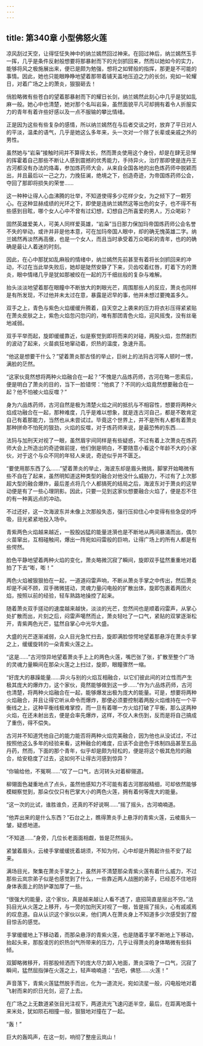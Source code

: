 ```yaml
---
---
---
```

title: 第340章 小型佛怒火莲
---



凉风刮过天空，让得怔怔失神中的纳兰嫣然回过神来。在回过神后，纳兰嫣然玉手一挥，几乎是条件反射般想要将那暴射而下的光剑抓回来，然而以她如今的实力，能够将风之极施展出来，便已是颇为勉强，想将之如臂般的指挥，那更是不可能的事情。因此，她也只能眼睁睁地望着那带着铺天盖地压迫之力的长剑，宛如一轮耀日，对着广场之上的萧炎，狠狠砸去！

俏脸略微有些苍白的望着那暴射而下的耀日长剑，纳兰嫣然此刻心中几乎是犹如乱麻一般。她心中也清楚，她对那个名叫岩枭，虽然面貌平凡可却拥有着令人折服实力的青年有着许些好感以及一点不服输的攀比情绪。

正是因为这些有些复杂的感情，所以纳兰嫣然在与后者交谈之时，放弃了平日对人的平淡，温柔的语气，几乎是她这么多年来，头一次对一个除了长辈或亲戚之外的男性。

虽然她与“岩枭”接触时间并不算得太长，然而萧炎使用这个身份，却是在肆无忌惮的挥霍着自己那些不断让人感到震撼的优秀能力，手持异火，治疗那即使是连丹王古河都没有办法的烙毒，参加炼药师大会，从来自全国各地的出色炼药师中脱颖而出，并且最后以一己之力，力挽狂澜，绝境之下，创造奇迹，为帝国炼药师公会，夺回了那即将损失的荣誉……

这一种种让得人心血沸腾的壮举，不知道使得多少花样少女，为之倾下了一颗芳心。在这种显赫成绩的光环之下，即使是连纳兰嫣然这等出色的女子，也不得不有些感到目眩，哪个女人心中不曾有过幻想，幻想自己所喜爱的男人，万众喝彩？

固然英雄爱美人，可美人同样爱英雄，“岩枭”当日那力保加玛帝国炼药师公会名誉不失的举动，或许并非是他本意，可在加玛帝国人眼中，却的确无愧英雄二字。纳兰嫣然再淡然再高傲，也是一个女人，而且当时承受着万众喝彩的青年，也的的确确是最让人着迷的时刻。

因此，在心中那犹如乱麻般的情绪中，纳兰嫣然先前甚至有着将长剑抓回来的冲动，不过在当此举失败后，她却是陡然安静了下来，贝齿咬着红唇，盯着下方的萧炎，眼中情绪几乎是犹如那被绞在一起的万千细丝般的复杂与难解。

抬头淡淡地望着那在眼瞳中不断放大的刺眼光芒，周围那些人的反应，萧炎也同样是有所发现，不过他并未太过在意，暴露是迟早的事，他并未想过要掩盖多久。

双手之上，青色与紫色火焰缓缓升腾着，自天空之上袭来的压力将衣衫压得紧紧贴在萧炎皮肤之上，紫色火焰忽闪忽闪的，唯有那团青色火焰，迎风摇曳，没有丝毫地减弱。

双手平举而起，旋即缓缓靠近，似是察觉到即将而来的对碰，两股火焰，忽然剧烈的波动了起来，火苗疯狂地窜动着，炽热的温度，急速升高。

“他这是想要干什么？”望着萧炎那古怪的举止，巨树上的法犸古河等人顿时一愣，满脸的茫然。

“这家伙竟然想将两种火焰融合在一起？”不愧是六品炼药师，古河在略一思索后，便是明白了萧炎的目的，当下一脸错愕：“他疯了？不同的火焰竟然想要融合在一起？他不怕被火焰反噬？”

身为六品炼药师，古河自然是极为清楚火焰之间的抵抗与不相容性，想要将两种火焰成功融合在一起，那种难度，几乎是难以想象，就是连古河自己，都是不敢肯定自己有着那能力，当然也从未尝试过。毕竟这个世界上，并不是所有人都有着萧炎那种拼命不怕死的狠劲，火焰的反噬，对于炼药师来说，是最恐怖的东西……

法犸与加刑天对视了一眼，虽然眉宇间同样是有些疑惑，不过有着上次萧炎在炼药师大会上所造出的奇迹做前提，他们倒是明白，不要随意小看这个年龄不大的小家伙，对于这个与众不同的年轻人来说，奇迹似乎并不匮乏。

“要使用那东西了么……”望着萧炎的举止，海波东却是眉头微挑，脚掌开始略微有些不自在了起来，虽然明知道这种类型的融合对他没什么威胁力，不过有了上次那超大型的融合爆炸，最后差点将几个人都搞死的结局之后，海波东对于萧炎的这举动便是有了一些心理阴影。因此，只要一见到这家伙想要融合火焰了，便是忍不住的有一种离远点的冲动。

不过还好，这一次海波东并未像上次那般失态，强行压抑住心中变得有些急促的呼吸，目光紧紧地投入场中。

青紫两色火焰越来越近，一股股凶猛的能量涟漪也是不断地从两间暴涌而出，偶尔火苗窜出，互相碰触间，爆出一阵宛如闷雷般的巨响，让得广场上的所有人都是有些愕然。

脸色平静地望着两种火焰的变化，萧炎略微沉寂了瞬间，旋即双手猛然重重地对着拍了下去“嘭，嘭！”

两色火焰被狠狠拍在一起，一道道闷雷声响，不断从萧炎手掌之中传出，然后萧炎却是不闻不顾，双手微微搓动，灵魂力量闪电般的扩散出体，旋即包裹着两团火焰，按照以前的经验，轻车熟路地操控了起来。

随着萧炎双手搓动的速度越来越快，淡淡的光芒，忽然间也是顺着闷雷声，从掌心处扩散而出，片刻之后，闷雷声噶然而止，萧炎轻吐了一口气，紧贴的双掌逐渐松开，青紫两色光芒，猛然自掌心中光华大盛。

大盛的光芒逐渐减弱，众人目光急忙扫去，旋即满脸惊愕地望着那悬浮在萧炎手掌之上，缓缓旋转的一朵青紫火莲之上。

“这是……”古河惊异地望着萧炎手上上的两色火莲，嘴巴张了张，扩散至整个广场的灵魂力量瞬间在那朵火莲之上扫过，旋即，眼瞳骤然一缩。

“好庞大的暴躁能量……异火与别的火焰互相融合，以它们彼此间的对立性而产生极其庞大的爆炸力，这个家伙，竟然能够做到这一步……”作为六品炼药师，古河也清楚，将两种火焰融合在一起，能够爆发出极为庞大的能量。可是，想要将两种火焰融合，并且让得它听从命令而爆炸，那便必须要控制着两股火焰维持在一个平衡线之上，这种平衡线极难掌控，而一旦有着哪一方火焰打破了平衡，那么这两种火焰，在还未射出去，便是会率先爆炸，这样，不仅人未伤到，反而是将自己搞成了重伤，得不偿失。

古河并不知道凭他自己的能力能否将两种火焰完美融合，因为他也从没试过，不过按照他这么多年的经验来看，这种融合的难度，应该不会逊色于炼制四品甚至五品丹药，然而，下面的那个青年，似乎却是颇为轻松的，便是将这个极其危险的融合，给安稳度了过去，这如何不让得古河感到惊异？

“你输给他，不冤啊……”叹了一口气，古河转头对着柳翎道。

柳翎面色凝重地点了点头，虽然他感知力不可能有着古河那般精细，可却依然能够模糊察觉到，那朵仅仅只有巴掌大小的两色火莲，拥有着何等庞大的能量。

“这一次的比试，谁胜谁负，还真的不好说啊……”摇了摇头，古河喃喃道。

“他弄出来的是什么东西？”石台之上，瞧得萧炎手上悬浮的青紫火莲，云棱眉头一皱，疑惑地道。

“不知道……”身旁，几位长老面面相觑，皆是茫然摇头。

紧皱着眉头，云棱手掌缓缓抚着胡须，不知为何，心中却是升腾起许些不安了起来。

满场目光，聚集在萧炎手掌之上，虽然并不清楚那朵青紫火莲有着什么威力，不过那些云岚宗弟子似是也感觉到了什么，一些靠近两人战圈的弟子，已经忍不住地将身体表面上的防护罩加厚了一些。

“很强大的能量，这个家伙，真是越来越让人看不透了，底招简直是层出不穷。”法犸目光从火莲之上移开，与一旁的加刑天对视了一眼，皆是摇了摇头，心有戚戚焉的叹息道。自从认识这个家伙以来，他们两人在萧炎身上不知道多少次感受到了膛目惊舌的感觉。

手掌缓缓地上下移动着，而那朵悬浮的青紫火莲，也是随着手掌不断地上下移动，抬起头来，那股凌厉的炽热剑气所带来的压力，几乎让得萧炎的身体略微有些斜倾。

双脚略微移开，将那股倾洒而下的庞大尽力卸入地面，萧炎深吸了一口气，沉寂了瞬间，猛然屈指弹在火莲之上，轻声喃喃道：“去吧，佛怒……火莲！”

声音落下，青紫火莲猛然脱手而出，化为一道流光，宛如流星一般，闪电般地对着飞射而来的炽日光剑，迎了上去。

在广场之上无数道紧张目光注视下，两道流光飞速闪逝半空，最后，在距离地面十来米处，犹如陨石相撞一般，狠狠地对撞在了一起。

“轰！”

巨大的轰鸣声，在这一刻，响彻了整座云岚山！